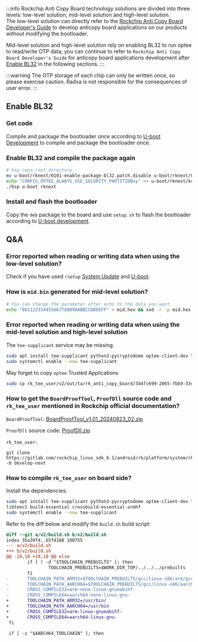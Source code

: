:::info
Rockchip Anti Copy Board technology solutions are divided into three levels: low-level solution, mid-level solution and high-level solution.  
The low-level solution can directly refer to the
[Rockchip Anti Copy Board Developer's Guide](https://gitlab.com/rockchip_linux_sdk_6.1/linux/bsp/docs/-/raw/en/Common/SECURITY/Rockchip_Developer_Guide_Anti_Copy_Board_EN.pdf?ref_type=heads&inline=false)
to develop anticopy board applications on our products without modifying the bootloader.

Mid-level solution and high-level solution rely on enabling BL32 to run optee to read/write OTP data, you can continue to refer to `Rockchip Anti Copy Board Developer's Guide` for anticopy board applications development after [Enable BL32](#enable-bl32) in the following sections.
:::

:::warning
The OTP storage of each chip can only be written once, so please exercise caution. Radxa is not responsible for the consequences of user error.
:::

## Enable BL32

### Get code

Compile and package the bootloader once according to [U-boot Development](./u-boot) to compile and package the bootloader once.

### Enable BL32 and compile the package again

```bash
# bsp repo root directory
mv u-boot/rknext/0101-enable-package-bl32.patch.disable u-boot/rknext/0101-enable-package-bl32.patch
echo "CONFIG_OPTEE_ALWAYS_USE_SECURITY_PARTITION=y" >> u-boot/rknext/kconfig.conf
./bsp u-boot rknext
```

### Install and flash the bootloader

Copy the `deb` package to the board and use `setup.sh` to flash the bootloader according to [U-boot development](./u-boot).

## Q&A

### Error reported when reading or writing data when using the low-level solution?

Check if you have used `rsetup` [System Update](../radxa-os/rsetup#system-update) and [U-boot](../radxa-os/rsetup#update-bootloader).

### How is `mid.bin` generated for mid-level solution?

```bash
# You can change the parameter after echo to the data you want.
echo "00112233445566778899AABBCCDDEEFF" > mid.hex && xxd -r -p mid.hex mid.bin
```

### Error reported when reading or writing data when using the mid-level solution and high-level solution

The `tee-supplicant` service may be missing.

```bash
sudo apt install tee-supplicant python3-pycryptodome optee-client-dev libteec1 gcc-arm-linux-gnueabihf
sudo systemctl enable --now tee-supplicant
```

May forget to copy `optee` Trusted Applications

```bash
sudo cp rk_tee_user/v2/out/ta/rk_anti_copy_board/3d4fc699-2065-7bb9-33c7-b6529b43c91a.ta /lib/optee_armtz
```

### How to get the `BoardProofTool`, `ProofDll` source code and `rk_tee_user` mentioned in Rockchip official documentation?

`BoardProofTool`: [BoardProofTool_v1.01_20240823_02.zip](https://dl.radxa.com/tools/windows/BoardProofTool_v1.01_20240823_02.zip)

`ProofDll` source code: [ProofDll.zip](https://dl.radxa.com/tools/windows/ProofDll.zip)

`rk_tee_user`:

```
git clone https://gitlab.com/rockchip_linux_sdk_6.1/android/rk/platform/system/rk_tee_user.git -b develop-next
```

### How to compile `rk_tee_user` on board side?

Install the dependencies:

```bash
sudo apt install tee-supplicant python3-pycryptodome optee-client-dev \
libteec1 build-essential crossbuild-essential-armhf
sudo systemctl enable --now tee-supplicant
```

Refer to the diff below and modify the `build.sh` build script:

```diff
diff --git a/v2/build.sh b/v2/build.sh
index 35a39f4..65f4168 100755
--- a/v2/build.sh
+++ b/v2/build.sh
@@ -19,10 +19,10 @@ else
        if [ ! -d "$TOOLCHAIN_PREBUILTS" ]; then
                TOOLCHAIN_PREBUILTS=$WORK_DIR_TOP/../../../prebuilts
        fi
-       TOOLCHAIN_PATH_ARM32=$TOOLCHAIN_PREBUILTS/gcc/linux-x86/arm/gcc-arm-10.2-2020.11-x86_64-arm-none-linux-gnueabihf/bin
-       TOOLCHAIN_PATH_AARCH64=$TOOLCHAIN_PREBUILTS/gcc/linux-x86/aarch64/gcc-arm-10.2-2020.11-x86_64-aarch64-none-linux-gnu/bin
-       CROSS_COMPILE32=arm-none-linux-gnueabihf-
-       CROSS_COMPILE64=aarch64-none-linux-gnu-
+       TOOLCHAIN_PATH_ARM32=/usr/bin/
+       TOOLCHAIN_PATH_AARCH64=/usr/bin
+       CROSS_COMPILE32=arm-linux-gnueabihf-
+       CROSS_COMPILE64=aarch64-linux-gnu-
 fi

 if [ -z "$AARCH64_TOOLCHAIN" ]; then

```
